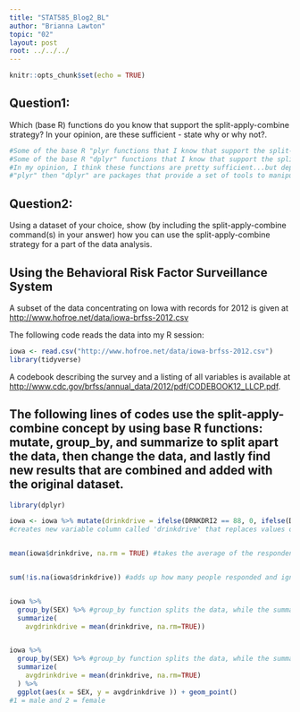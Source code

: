 ```yaml
---
title: "STAT585_Blog2_BL"
author: "Brianna Lawton"
topic: "02"
layout: post
root: ../../../
---
```


```r
knitr::opts_chunk$set(echo = TRUE)
```

## Question1:

Which (base R) functions do you know that support the split-apply-combine strategy? In your opinion, are these sufficient - state why or why not?.

```r
#Some of the base R "plyr functions that I know that support the split-apply-combine strategy are: ddply, ldply, apply, and replicate. 
#Some of the base R "dplyr" functions that I know that support the split-apply-combine strategy are:filter, arrange, select, mutate, group_by, and summarize.
#In my opinion, I think these functions are pretty sufficient...but depending on what an individual is trying to accomplish it may not be powerful enough.
#"plyr" then "dplyr" are packages that provide a set of tools to manipulate datasets in R. I think "dplyr" functions are sufficient because it runs the commands fast, has simple syntax which makes it easier to write code, and basic descriptive commands/functions that are easy to remember.
```

## Question2:

Using a dataset of your choice, show (by including the split-apply-combine command(s) in your answer) how you can use the split-apply-combine strategy for a part of the data analysis.

## Using the Behavioral Risk Factor Surveillance System 

A subset of the data concentrating on Iowa with records for 2012 is given at [http://www.hofroe.net/data/iowa-brfss-2012.csv]()

The following code reads the data into my R session:

```r
iowa <- read.csv("http://www.hofroe.net/data/iowa-brfss-2012.csv")
library(tidyverse)
```

A codebook describing the survey and a listing of all variables is available at [http://www.cdc.gov/brfss/annual_data/2012/pdf/CODEBOOK12_LLCP.pdf]().

## The following lines of codes use the split-apply-combine concept by using base R functions: mutate, group_by, and summarize to split apart the data, then change the data, and lastly find new results that are combined and added with the original dataset.

```r
library(dplyr)

iowa <- iowa %>% mutate(drinkdrive = ifelse(DRNKDRI2 == 88, 0, ifelse(DRNKDRI2 == 77|DRNKDRI2 == 99, NA, DRNKDRI2)))
#creates new variable column called 'drinkdrive' that replaces values of 88 with 0 and values of 77 or 99 with NA with the iowa dataset, then "mutates" or changes the data by creating a new column variable for analysis 


mean(iowa$drinkdrive, na.rm = TRUE) #takes the average of the respondents' responses within the variable--removes any NA values


sum(!is.na(iowa$drinkdrive)) #adds up how many people responded and ignores all NA values


iowa %>%
  group_by(SEX) %>% #group_by function splits the data, while the summarize function (next line) combines results back together
  summarize(
    avgdrinkdrive = mean(drinkdrive, na.rm=TRUE))


iowa %>%
  group_by(SEX) %>% #group_by function splits the data, while the summarize function (next line) combines results back together
  summarize(
    avgdrinkdrive = mean(drinkdrive, na.rm=TRUE)
  ) %>%
  ggplot(aes(x = SEX, y = avgdrinkdrive )) + geom_point()
#1 = male and 2 = female


```
